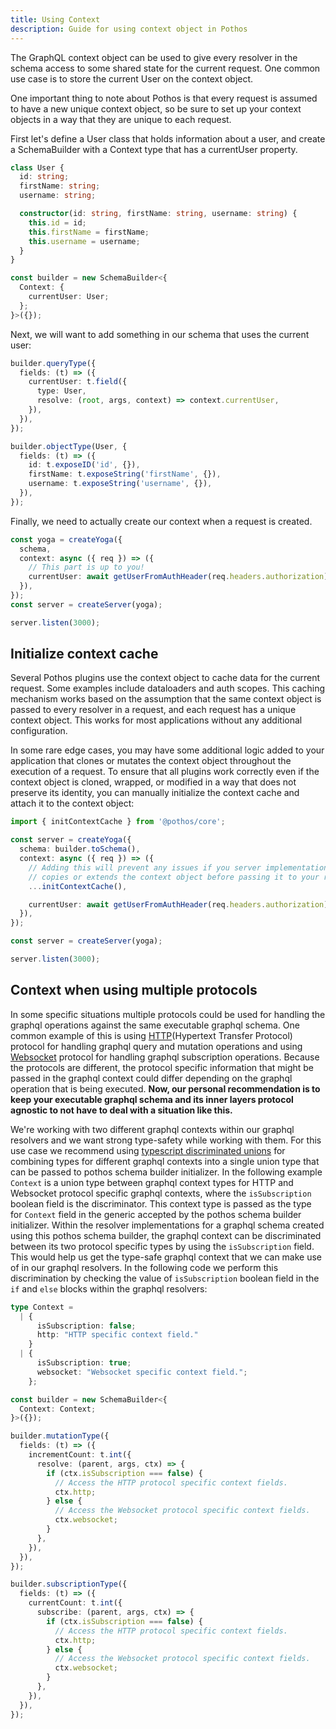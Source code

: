 ```yaml
---
title: Using Context
description: Guide for using context object in Pothos
---
```


The GraphQL context object can be used to give every resolver in the schema access to some shared
state for the current request. One common use case is to store the current User on the context
object.

One important thing to note about Pothos is that every request is assumed to have a new unique
context object, so be sure to set up your context objects in a way that they are unique to each
request.

First let's define a User class that holds information about a user, and create a SchemaBuilder with
a Context type that has a currentUser property.

```typescript
class User {
  id: string;
  firstName: string;
  username: string;

  constructor(id: string, firstName: string, username: string) {
    this.id = id;
    this.firstName = firstName;
    this.username = username;
  }
}

const builder = new SchemaBuilder<{
  Context: {
    currentUser: User;
  };
}>({});
```

Next, we will want to add something in our schema that uses the current user:

```typescript
builder.queryType({
  fields: (t) => ({
    currentUser: t.field({
      type: User,
      resolve: (root, args, context) => context.currentUser,
    }),
  }),
});

builder.objectType(User, {
  fields: (t) => ({
    id: t.exposeID('id', {}),
    firstName: t.exposeString('firstName', {}),
    username: t.exposeString('username', {}),
  }),
});
```

Finally, we need to actually create our context when a request is created.

```typescript
const yoga = createYoga({
  schema,
  context: async ({ req }) => ({
    // This part is up to you!
    currentUser: await getUserFromAuthHeader(req.headers.authorization),
  }),
});
const server = createServer(yoga);

server.listen(3000);
```

## Initialize context cache

Several Pothos plugins use the context object to cache data for the current request. Some examples
include dataloaders and auth scopes. This caching mechanism works based on the assumption that the
same context object is passed to every resolver in a request, and each request has a unique context
object. This works for most applications without any additional configuration.

In some rare edge cases, you may have some additional logic added to your application that clones or
mutates the context object throughout the execution of a request. To ensure that all plugins work
correctly even if the context object is cloned, wrapped, or modified in a way that does not preserve
its identity, you can manually initialize the context cache and attach it to the context object:

```typescript
import { initContextCache } from '@pothos/core';

const server = createYoga({
  schema: builder.toSchema(),
  context: async ({ req }) => ({
    // Adding this will prevent any issues if you server implementation
    // copies or extends the context object before passing it to your resolvers
    ...initContextCache(),

    currentUser: await getUserFromAuthHeader(req.headers.authorization),
  }),
});

const server = createServer(yoga);

server.listen(3000);
```

## Context when using multiple protocols

In some specific situations multiple protocols could be used for handling the graphql operations against the same executable graphql schema. One common example of this is using [HTTP](https://developer.mozilla.org/en-US/docs/Web/HTTP)(Hypertext Transfer Protocol) protocol for handling graphql query and mutation operations and using [Websocket](https://developer.mozilla.org/en-US/docs/Web/API/WebSocket) protocol for handling graphql subscription operations. Because the protocols are different, the protocol specific information that might be passed in the graphql context could differ depending on the graphql operation that is being executed. **Now, our personal recommendation is to keep your executable graphql schema and its inner layers protocol agnostic to not have to deal with a situation like this.**

We're working with two different graphql contexts within our graphql resolvers and we want strong type-safety while working with them. For this use case we recommend using [typescript discriminated unions](https://www.typescriptlang.org/docs/handbook/2/narrowing.html#discriminated-unions) for combining types for different graphql contexts into a single union type that can be passed to pothos schema builder initializer. In the following example `Context` is a union type between graphql context types for HTTP and Websocket protocol specific graphql contexts, where the `isSubscription` boolean field is the discriminator. This context type is passed as the type for `Context` field in the generic accepted by the pothos schema builder initializer. Within the resolver implementations for a graphql schema created using this pothos schema builder, the graphql context can be discriminated between its two protocol specific types by using the `isSubscription` field. This would help us get the type-safe graphql context that we can make use of in our graphql resolvers. In the following code we perform this discrimination by checking the value of `isSubscription` boolean field in the `if` and `else` blocks within the graphql resolvers:

```typescript
type Context =
  | {
      isSubscription: false;
      http: "HTTP specific context field."
    }
  | {
      isSubscription: true;
      websocket: "Websocket specific context field.";
    };

const builder = new SchemaBuilder<{
  Context: Context;
}>({});

builder.mutationType({
  fields: (t) => ({
    incrementCount: t.int({
      resolve: (parent, args, ctx) => {
        if (ctx.isSubscription === false) {
          // Access the HTTP protocol specific context fields.
          ctx.http;
        } else {
          // Access the Websocket protocol specific context fields.
          ctx.websocket;
        }
      },
    }),
  }),
});

builder.subscriptionType({
  fields: (t) => ({
    currentCount: t.int({
      subscribe: (parent, args, ctx) => {
        if (ctx.isSubscription === false) {
          // Access the HTTP protocol specific context fields.
          ctx.http;
        } else {
          // Access the Websocket protocol specific context fields.
          ctx.websocket;
        }
      },
    }),
  }),
});
```
